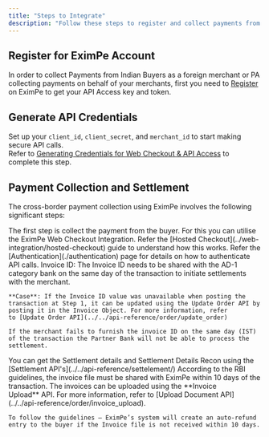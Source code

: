 ```yaml
---
title: "Steps to Integrate"
description: "Follow these steps to register and collect payments from customer in India"
---
```


## Register for EximPe Account

In order to collect Payments from Indian Buyers as a foreign merchant or PA collecting payments on behalf of your merchants, first you need to [Register](/integration-guide/getting-started/register-merchant) on EximPe to get your API Access key and token.

## Generate API Credentials

Set up your `client_id`, `client_secret`, and `merchant_id` to start making secure API calls.\
Refer to [Generating Credentials for Web Checkout & API Access](./test-credentials) to complete this step.

## Payment Collection and Settlement

The cross-border payment collection using EximPe involves the following significant steps:

<Steps>
  <Step title="Step 1: Collect Payment using Hosted Checkout Integration">
    The first step is collect the payment from the buyer. For this you can utilise the EximPe Web Checkout Integration. Refer the [Hosted Checkout](../web-integration/hosted-checkout) guide to understand how this works. Refer the [Authentication](./authentication) page for details on how to authenticate API calls.
  </Step>
  <Step title="Step 2: Update Invoice ID [Conditional]">
    Invoice ID: The Invoice ID needs to be shared with the AD-1 category bank on the same day of the transaction to initiate settlements with the merchant.

    **Case**: If the Invoice ID value was unavailable when posting the transaction at Step 1, it can be updated using the Update Order API by posting it in the Invoice Object. For more information, refer to [Update Order API](../../api-reference/order/update_order)

    If the merchant fails to furnish the invoice ID on the same day (IST) of the transaction the Partner Bank will not be able to process the settlement.
  </Step>
  <Step title="Step 3: Get Settlement Details">
    You can get the Settlement details and Settlement Details Recon using the [Settlement API's](../../api-reference/settelement/)
  </Step>
  <Step title="Step 4: Upload the Invoices">
    According to the RBI guidelines, the invoice file must be shared with EximPe within 10 days of the transaction. The invoices can be uploaded using the **Invoice Upload** API. For more information, refer to [Upload Document API](../../api-reference/order/invoice_upload).

    To follow the guidelines – EximPe’s system will create an auto-refund entry to the buyer if the Invoice file is not received within 10 days.
  </Step>
</Steps>